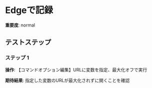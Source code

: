 # Edgeで記録

**重要度**: normal

## テストステップ

### ステップ 1

**操作**: 【コマンドオプション編集】URLに変数を指定、最大化オフで実行

**期待結果**:
指定した変数のURLが最大化されずに開くことを確認

